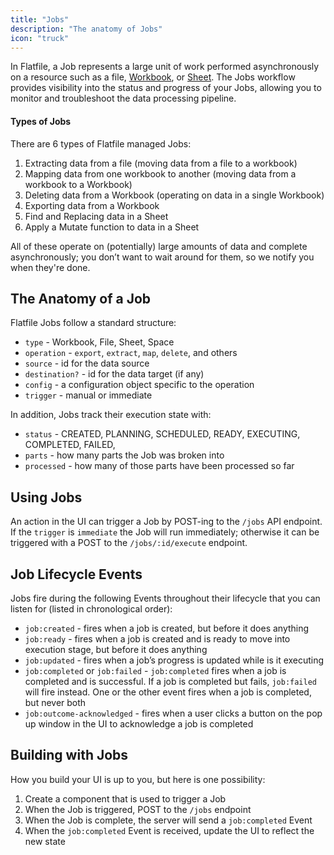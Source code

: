 ```yaml
---
title: "Jobs"
description: "The anatomy of Jobs"
icon: "truck"
---
```


In Flatfile, a Job represents a large unit of work performed asynchronously on a resource
such as a file, <Tooltip tip="Analogous to a database...">[Workbook](../concepts/workbooks)</Tooltip>,
or <Tooltip tip="A collection of fields...">[Sheet](../blueprint/overview#terms)</Tooltip>.
The Jobs workflow provides visibility into the status and progress of your Jobs,
allowing you to monitor and troubleshoot the data processing pipeline.

#### Types of Jobs

There are 6 types of Flatfile managed Jobs:

1. Extracting data from a file (moving data from a file to a workbook)
2. Mapping data from one workbook to another (moving data from a workbook to a Workbook)
3. Deleting data from a Workbook (operating on data in a single Workbook)
4. Exporting data from a Workbook
5. Find and Replacing data in a Sheet
6. Apply a Mutate function to data in a Sheet

All of these operate on (potentially) large amounts of data and complete asynchronously;
you don’t want to wait around for them, so we notify you when they're done.

## The Anatomy of a Job

Flatfile Jobs follow a standard structure:

- `type` - Workbook, File, Sheet, Space
- `operation` - `export`, `extract`, `map`, `delete`, and others
- `source` - id for the data source
- `destination?` - id for the data target (if any)
- `config` - a configuration object specific to the operation
- `trigger` - manual or immediate

In addition, Jobs track their execution state with:

- `status` - CREATED, PLANNING, SCHEDULED, READY, EXECUTING, COMPLETED, FAILED,
- `parts` - how many parts the Job was broken into
- `processed` - how many of those parts have been processed so far

## Using Jobs

An action in the UI can trigger a Job by POST-ing to the `/jobs` API endpoint.
If the `trigger` is `immediate` the Job will run immediately;
otherwise it can be triggered with a POST to the `/jobs/:id/execute` endpoint.

## Job Lifecycle Events

Jobs fire during the following Events throughout their lifecycle that you can listen for (listed in chronological order):

- `job:created` - fires when a job is created, but before it does anything
- `job:ready` - fires when a job is created and is ready to move into execution stage, but before it does anything
- `job:updated` - fires when a job’s progress is updated while is it executing
- `job:completed` or `job:failed` - `job:completed` fires when a job is completed and is successful. If a job is completed but fails, `job:failed` will fire instead. One or the other event fires when a job is completed, but never both
- `job:outcome-acknowledged` - fires when a user clicks a button on the pop up window in the UI to acknowledge a job is completed

## Building with Jobs

How you build your UI is up to you, but here is one possibility:

1. Create a component that is used to trigger a Job
2. When the Job is triggered, POST to the `/jobs` endpoint
3. When the Job is complete, the server will send a `job:completed` Event
4. When the `job:completed` Event is received, update the UI to reflect the new state
